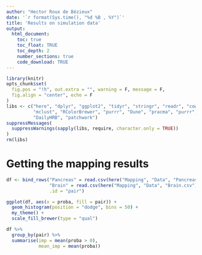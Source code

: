 ```yaml
---
author: "Hector Roux de Bézieux"
date: '`r format(Sys.time(), "%d %B , %Y")`'
title: 'Results on simulation data'
output:
  html_document:
    toc: true
    toc_float: TRUE
    toc_depth: 2
    number_sections: true
    code_download: TRUE
---
```


```r
library(knitr)
opts_chunk$set(
  fig.pos = "!h", out.extra = "", warning = F, message = F,
  fig.align = "center", echo = F
)
libs <- c("here", "dplyr", "ggplot2", "tidyr", "stringr", "readr", "cowplot",
          "mclust", "RColorBrewer", "purrr", "Dune", "pracma", "purrr",
          "DailyHRB", "patchwork")
suppressMessages(
  suppressWarnings(sapply(libs, require, character.only = TRUE))
)
rm(libs)
```

# Getting the mapping results

```r
df <- bind_rows("Pancreas" = read.csv(here("Mapping", "Data", "Pancreas.csv")),
                "Brain" = read.csv(here("Mapping", "Data", "Brain.csv")),
                .id = "pair")
```

```r
ggplot(df, aes(x = proba, fill = pair)) +
  geom_histogram(position = "dodge", bins = 50) +
  my_theme() +
  scale_fill_brewer(type = "qual")
```

```r
df %>%
  group_by(pair) %>%
  summarise(imp = mean(proba > 0),
            mean_imp = mean(proba))
```